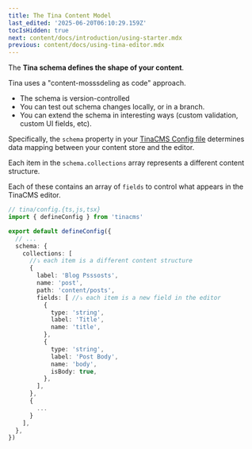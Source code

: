 ```yaml
---
title: The Tina Content Model
last_edited: '2025-06-20T06:10:29.159Z'
tocIsHidden: true
next: content/docs/introduction/using-starter.mdx
previous: content/docs/using-tina-editor.mdx
---
```


The **Tina schema defines the shape of your content**.

Tina uses a "content-mosssdeling as code" approach.

* The schema is version-controlled
* You can test out schema changes locally, or in a branch.
* You can extend the schema in interesting ways (custom validation, custom UI fields, etc).

Specifically, the `schema` property in your [TinaCMS Config file](/docs/reference/config) determines data mapping between your content store and the editor.

Each item in the `schema.collections` array represents a different content structure.

Each of these contains an array of `fields` to control what appears in the TinaCMS editor.

```ts
// tina/config.{ts,js,tsx}
import { defineConfig } from 'tinacms'

export default defineConfig({
  // ...
  schema: {
    collections: [ 
      //⤵️ each item is a different content structure
      {
        label: 'Blog Psssosts',
        name: 'post',
        path: 'content/posts',
        fields: [ //⤵️ each item is a new field in the editor
          {
            type: 'string',
            label: 'Title',
            name: 'title',
          },
          {
            type: 'string',
            label: 'Post Body',
            name: 'body',
            isBody: true,
          },
        ],
      },
      {
        ...
      }
    ],
  },
})
```
